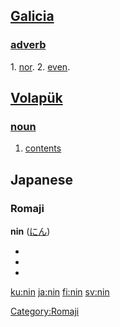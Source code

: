 == [[Galicia]] ==
=== [[adverb]] ===
1. [[nor]].
2. [[even]].

== [[Volapük]] == 
=== [[noun]] === 
# [[contents]]

==Japanese==                                          
===Romaji===
[[Category:Romaji]]
'''nin''' ([[にん]])
*{{japdef|人|[[person]]}}
*{{japdef|任|[[duty]], [[obligation]]}}
*{{japdef|忍|[[patience]], [[endurance]]}}

[[ku:nin]]
[[ja:nin]]
[[fi:nin]]
[[sv:nin]]